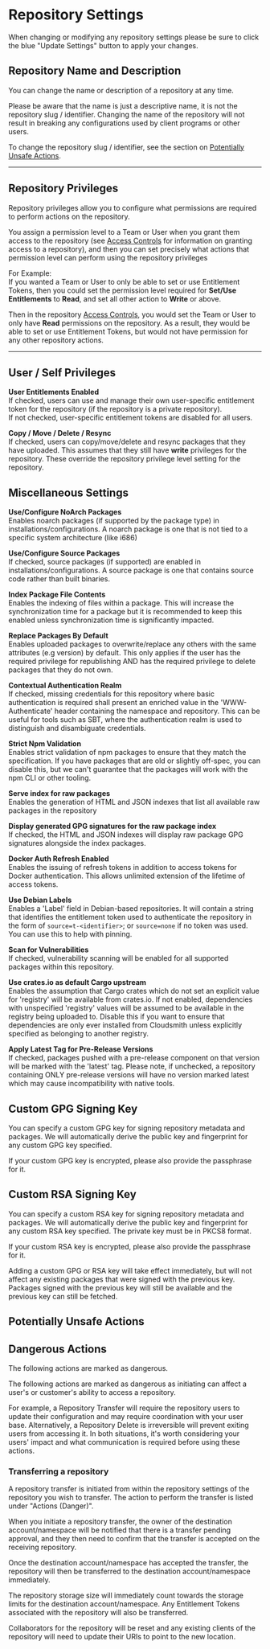 
# Repository Settings

<Note variant="note">
  When changing or modifying any repository settings please be sure to click the blue "Update Settings" button to apply your changes.
</Note>

## Repository Name and Description

<BlockImage src={img_rpm_cloudsmith_rpm_example_1_0_1_COhhH8fjPOlhiPad_Pro_2} alt="Repository Name and Description"></BlockImage>

You can change the name or description of a repository at any time. 

Please be aware that the name is just a descriptive name, it is not the repository slug / identifier.  Changing the name of the repository will not result in breaking any configurations used by client programs or other users.

To change the repository slug / identifier, see the section on [Potentially Unsafe Actions](/repositories/repository-settings#potentially-unsafe-actions).

***

## Repository Privileges

<BlockImage src={img_repo_settingsiPad_Pro} alt="Repository Privileges"></BlockImage>

Repository privileges allow you to configure what permissions are required to perform actions on the repository.  

You assign a permission level to a Team or User when you grant them access to the repository (see [Access Controls](/access-controls) for information on granting access to a repository), and then you can set precisely what actions that permission level can perform using the repository privileges

For Example:  
If you wanted a Team or User to only be able to set or use Entitlement Tokens, then you could set the permission level required for **Set/Use Entitlements** to **Read**, and set all other action to **Write** or above.  

Then in the repository [Access Controls](/access-controls), you would set the Team or User to only have **Read** permissions on the repository.  As a result, they would be able to set or use Entitlement Tokens, but would not have permission for any other repository actions.

***

## User / Self Privileges

<BlockImage src={img_repo_settingsiPad_Pro_1} alt="Repository User / Self Privileges"></BlockImage>

**User Entitlements Enabled**  
If checked, users can use and manage their own user-specific entitlement token for the repository (if the repository is a private repository).  
If not checked, user-specific entitlement tokens are disabled for all users.

**Copy / Move / Delete / Resync**  
If checked, users can copy/move/delete and resync packages that they have uploaded. This assumes that they still have **write** privileges for the repository. These override the repository privilege level setting for the repository. 

## Miscellaneous Settings

<BlockImage src={img_repo_settingsiPad_Pro_1_2} alt="Miscellaneous Repository Settings"></BlockImage>

**Use/Configure NoArch Packages**  
Enables noarch packages (if supported by the package type) in installations/configurations. A noarch package is one that is not tied to a specific system architecture (like i686) 

**Use/Configure Source Packages**  
If checked, source packages (if supported) are enabled in installations/configurations. A source package is one that contains source code rather than built binaries.

**Index Package File Contents**  
Enables the indexing of files within a package. This will increase the synchronization time for a package but it is recommended to keep this enabled unless synchronization time is significantly impacted. 

**Replace Packages By Default**  
Enables uploaded packages to overwrite/replace any others with the same attributes (e.g version) by default. This only applies if the user has the required privilege for republishing AND has the required privilege to delete packages that they do not own. 

**Contextual Authentication Realm**  
If checked, missing credentials for this repository where basic authentication is required shall present an enriched value in the 'WWW-Authenticate' header containing the namespace and repository. This can be useful for tools such as SBT, where the authentication realm is used to distinguish and disambiguate credentials.

**Strict Npm Validation**  
Enables strict validation of npm packages to ensure that they match the specification. If you have packages that are old or slightly off-spec, you can disable this, but we can't guarantee that the packages will work with the npm CLI or other tooling.

**Serve index for raw packages**  
Enables the generation of HTML and JSON indexes that list all available raw packages in the repository

**Display generated GPG signatures for the raw package index**  
If checked, the HTML and JSON indexes will display raw package GPG signatures alongside the index packages. 

**Docker Auth Refresh Enabled**  
Enables the issuing of refresh tokens in addition to access tokens for Docker authentication. This allows unlimited extension of the lifetime of access tokens.

**Use Debian Labels**  
Enables a 'Label' field in Debian-based repositories. It will contain a string that identifies the entitlement token used to authenticate the repository in the form of `source=t-<identifier>`; or `source=none` if no token was used. You can use this to help with pinning.

**Scan for Vulnerabilities**  
If checked, vulnerability scanning will be enabled for all supported packages within this repository.

**Use crates.io as default Cargo upstream**  
Enables the assumption that Cargo crates which do not set an explicit value for 'registry' will be available from crates.io. If not enabled, dependencies with unspecified 'registry' values will be assumed to be available in the registry being uploaded to. Disable this if you want to ensure that dependencies are only ever installed from Cloudsmith unless explicitly specified as belonging to another registry.

**Apply Latest Tag for Pre-Release Versions**  
If checked, packages pushed with a pre-release component on that version will be marked with the 'latest' tag. Please note, if unchecked, a repository containing ONLY pre-release versions will have no version marked latest which may cause incompatibility with native tools.

## Custom GPG Signing Key

You can specify a custom GPG key for signing repository metadata and packages. We will automatically derive the public key and fingerprint for any custom GPG key specified.  

If your custom GPG key is encrypted, please also provide the passphrase for it. 

## Custom RSA Signing Key

You can specify a custom RSA key for signing repository metadata and packages. We will automatically derive the public key and fingerprint for any custom RSA key specified.  The private key must be in PKCS8 format.

If your custom RSA key is encrypted, please also provide the passphrase for it. 

<Note variant="note">
  Adding a custom GPG or RSA key will take effect immediately, but will not affect any existing packages that were signed with the previous key.  Packages signed with the previous key will still be available and the previous key can still be fetched.
</Note>


## Potentially Unsafe Actions

<BlockImage src={img_repo_settingsiPad_Pro_2} alt="Potentially Unsafe Actions"></BlockImage>

## Dangerous Actions

<Note variant="caution" headline="Dangerous Actions">
  The following actions are marked as dangerous.
</Note>

The following actions are marked as dangerous as initiating can affect a user's or customer's ability to access a repository.   

For example, a Repository Transfer will require the repository users to update their configuration and may require coordination with your user base. Alternatively, a Repository Delete is irreversible will prevent exiting users from accessing it. In both situations, it's worth considering your users' impact and what communication is required before using these actions.

<BlockImage src={img_repo_settingsiPad_Pro_3} alt="Dangerous Actions"></BlockImage>

### Transferring a repository

A repository transfer is initiated from within the repository settings of the repository you wish to transfer. The action to perform the transfer is listed under "Actions (Danger)".

When you initiate a repository transfer, the owner of the destination account/namespace will be notified that there is a transfer pending approval, and they then need to confirm that the transfer is accepted on the receiving repository.

Once the destination account/namespace has accepted the transfer, the repository will then be transferred to the destination account/namespace immediately. 

The repository storage size will immediately count towards the storage limits for the destination account/namespace. Any Entitlement Tokens associated with the repository will also be transferred. 

Collaborators for the repository will be reset and any existing clients of the repository will need to update their URIs to point to the new location.
